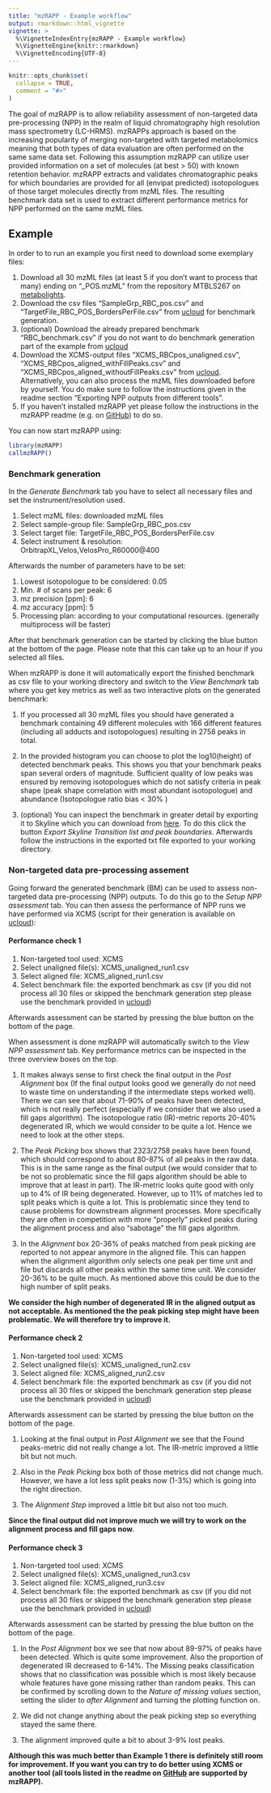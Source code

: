 ```yaml
---
title: "mzRAPP - Example workflow"
output: rmarkdown::html_vignette
vignette: >
  %\VignetteIndexEntry{mzRAPP - Example workflow}
  %\VignetteEngine{knitr::rmarkdown}
  %\VignetteEncoding{UTF-8}
---
```


```r
knitr::opts_chunk$set(
  collapse = TRUE,
  comment = "#>"
)
```
The goal of mzRAPP is to allow reliability assessment of non-targeted data pre-processing (NPP) in the realm of liquid chromatography high resolution mass spectrometry (LC-HRMS). mzRAPPs approach is based on the increasing popularity of merging non-targeted with targeted metabolomics meaning that both types of data evaluation are often performed on the same same data set. Following this assumption mzRAPP can utilize user provided information on a set of molecules (at best > 50) with known retention behavior. mzRAPP extracts and validates chromatographic peaks for which boundaries are provided for all (envipat predicted) isotopologues of those target molecules directly from mzML files. The resulting benchmark data set is used to extract different performance metrics for NPP performed on the same mzML files.  

## Example

In order to to run an example you first need to download some exemplary files: 

1. Download all 30 mzML files (at least 5 if you don't want to process that many) ending on "_POS.mzML" from the repository MTBLS267 on [metabolights](https://www.ebi.ac.uk/metabolights/MTBLS267/files).
2. Download the csv files "SampleGrp_RBC_pos.csv" and "TargetFile_RBC_POS_BordersPerFile.csv" from [ucloud](https://ucloud.univie.ac.at/index.php/s/CQZeMvF9S02jrwe) for benchmark generation.
3. (optional) Download the already prepared benchmark "RBC_benchmark.csv" if you do not want to do benchmark generation part of the example from [ucloud](https://ucloud.univie.ac.at/index.php/s/CQZeMvF9S02jrwe)
4. Download the XCMS-output files "XCMS_RBCpos_unaligned.csv", "XCMS_RBCpos_aligned_withFillPeaks.csv" and "XCMS_RBCpos_aligned_withoutFillPeaks.csv" from [ucloud](https://ucloud.univie.ac.at/index.php/s/CQZeMvF9S02jrwe). Alternatively, you can also process the mzML files downloaded before by yourself. You do make sure to follow the instructions given in the readme section "Exporting NPP outputs from different tools".
5. If you haven't installed mzRAPP yet please follow the instructions in the mzRAPP readme (e.g. on [GitHub](https://github.com/YasinEl/mzRAPP)) to do so.

You can now start mzRAPP using:

```r
library(mzRAPP)
callmzRAPP()
```

### Benchmark generation

In the <i>Generate Benchmark</i> tab you have to select all necessary files and set the instrument/resolution used.

1. Select mzML files: downloaded mzML files
2. Select sample-group file: SampleGrp_RBC_pos.csv
3. Select target file: TargetFile_RBC_POS_BordersPerFile.csv
4. Select instrument & resolution: OrbitrapXL,Velos,VelosPro_R60000\@400

Afterwards the number of parameters have to be set:

1. Lowest isotopologue to be considered: 0.05
2. Min. # of scans per peak: 6
3. mz precision [ppm]: 6
4. mz accuracy [ppm]: 5
5. Processing plan: according to your computational resources. (generally multiprocess will be faster)

After that benchmark generation can be started by clicking the blue button at the bottom of the page. Please note that this can take up to an hour if you selected all files. <br>

When mzRAPP is done it will automatically export the finished benchmark as csv file to your working directory and switch to the <i>View Benchmark</i> tab where you get key metrics as well as two interactive plots on the generated benchmark:

1. If you processed all 30 mzML files you should have generated a benchmark containing 49 different molecules with 166 different features (including all adducts and isotopologues) resulting in 2758 peaks in total.

2. In the provided histogram you can choose to plot the log10(height) of detected benchmark peaks. This shows you that your benchmark peaks span several orders of magnitude. Sufficient quality of low peaks was ensured by removing isotopologues which do not satisfy criteria in peak shape (peak shape correlation with most abundant isotopologue) and abundance (Isotopologue ratio bias < 30\% )

3. (optional) You can inspect the benchmark in greater detail by exporting it to Skyline which you can download from [here](https://skyline.ms/project/home/software/Skyline/begin.view). To do this click the button <i>Export Skyline Transition list and peak boundaries</i>. Afterwards follow the instructions in the exported txt file exported to your working directory.

### Non-targeted data pre-processing assement

Going forward the generated benchmark (BM) can be used to assess non-targeted data pre-processing (NPP) outputs. To do this go to the <i>Setup NPP assessment</i> tab. You can then assess the performance of NPP runs we have performed via XCMS (script for their generation is available on [ucloud](https://ucloud.univie.ac.at/index.php/s/CQZeMvF9S02jrwe)):


#### Performance check 1

1. Non-targeted tool used: XCMS
2. Select unaligned file(s): XCMS_unaligned_run1.csv
3. Select aligned file: XCMS_aligned_run1.csv
4. Select benchmark file: the exported benchmark as csv (if you did not process all 30 files or skipped the benchmark generation step please use the benchmark provided in [ucloud](https://ucloud.univie.ac.at/index.php/s/CQZeMvF9S02jrwe))

Afterwards assessment can be started by pressing the blue button on the bottom of the page.

When assessment is done mzRAPP will automatically switch to the <i>View NPP assessment</i> tab. Key performance metrics can be inspected in the three overview boxes on the top. 


1. It makes always sense to first check the final output in the <i>Post Alignment</i> box (If the final output looks good we generally do not need to waste time on understanding if the intermediate steps worked well). There we can see that about 71-90% of peaks have been detected, which is not really perfect (especially if we consider that we also used a fill gaps algorithm). The isotopologue ratio (IR)-metric reports 20-40% degenerated IR, which we would consider to be quite a lot. Hence we need to look at the other steps.

2. The <i>Peak Picking</i> box shows that 2323/2758 peaks have been found, which should correspond to about 80-87% of all peaks in the raw data. This is in the same range as the final output (we would consider that to be not so problematic since the fill gaps algorithm should be able to improve that at least in part). The IR-metric looks quite good with only up to 4% of IR being degenerated. However, up to 11% of matches led to split peaks which is quite a lot. This is problematic since they tend to cause problems for downstream alignment processes. More specifically they are often in competition with more "properly" picked peaks during the alignment process and also "sabotage" the fill gaps algorithm.

3. In the <i>Alignment</i> box 20-36% of peaks matched from peak picking are reported to not appear anymore in the aligned file. This can happen when the alignment algorithm only selects one peak per time unit and file but discards all other peaks within the same time unit. We consider 20-36% to be quite much. As mentioned above this could be due to the high number of split peaks.

<b>We consider the high number of degenerated IR in the aligned output as not acceptable. As mentioned the the peak picking step might have been problematic. We will therefore try to improve it.</b>

#### Performance check 2

1. Non-targeted tool used: XCMS
2. Select unaligned file(s): XCMS_unaligned_run2.csv
3. Select aligned file: XCMS_aligned_run2.csv
4. Select benchmark file: the exported benchmark as csv (if you did not process all 30 files or skipped the benchmark generation step please use the benchmark provided in [ucloud](https://ucloud.univie.ac.at/index.php/s/CQZeMvF9S02jrwe))

Afterwards assessment can be started by pressing the blue button on the bottom of the page.

1. Looking at the final output in <i>Post Alignment</i> we see that the Found peaks-metric did not really change a lot. The IR-metric improved a little bit but not much.

2. Also in the <i>Peak Picking</i> box both of those metrics did not change much. However, we have a lot less split peaks now (1-3%) which is going into the right direction.

3. The <i>Alignment Step</i> improved a little bit but also not too much. 

<b>Since the final output did not improve much we will try to work on the alignment process and fill gaps now.</b>



#### Performance check 3

1. Non-targeted tool used: XCMS
2. Select unaligned file(s): XCMS_unaligned_run3.csv
3. Select aligned file: XCMS_aligned_run3.csv
4. Select benchmark file: the exported benchmark as csv (if you did not process all 30 files or skipped the benchmark generation step please use the benchmark provided in [ucloud](https://ucloud.univie.ac.at/index.php/s/CQZeMvF9S02jrwe))

Afterwards assessment can be started by pressing the blue button on the bottom of the page.

1. In the <i>Post Alignment</i> box we see that now about 89-97% of peaks have been detected. Which is quite some improvement. Also the proportion of degenerated IR decreased to 6-14%. The Missing peaks classification shows that no classification was possible which is most likely because whole features have gone missing rather than random peaks. This can be confirmed by scrolling down to the <i>Nature of missing values</i> section, setting the slider to <i>after Alignment</i> and turning the plotting function on.

2. We did not change anything about the peak picking step so everything stayed the same there.

3. The alignment improved quite a bit to about 3-9% lost peaks.

<b>Although this was much better than Example 1 there is definitely still room for improvement. If you want you can try to do better using XCMS or another tool (all tools listed in the readme on [GitHub](https://github.com/YasinEl/mzRAPP) are supported by mzRAPP).</b>

